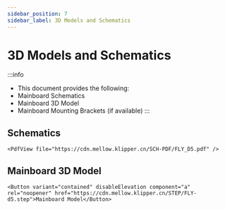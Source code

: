 ```yaml
---
sidebar_position: 7
sidebar_label: 3D Models and Schematics
---
```


# 3D Models and Schematics

:::info
* This document provides the following:
* Mainboard Schematics
* Mainboard 3D Model
* Mainboard Mounting Brackets (if available)
:::

## Schematics

    <PdfView file="https://cdn.mellow.klipper.cn/SCH-PDF/FLY_D5.pdf" />


## Mainboard 3D Model

    <Button variant="contained" disableElevation component="a" rel="noopener" href="https://cdn.mellow.klipper.cn/STEP/FLY-d5.step">Mainboard Model</Button>
